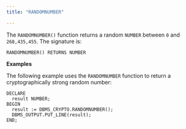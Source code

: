 ```yaml
---
title: "RANDOMNUMBER"

---
```


The `RANDOMNUMBER()` function returns a random `NUMBER` between `0` and `268,435,455`. The signature is:

```text
RANDOMNUMBER() RETURNS NUMBER
```

**Examples**

The following example uses the `RANDOMNUMBER` function to return a cryptographically strong random number:

```text
DECLARE
  result NUMBER;
BEGIN
  result := DBMS_CRYPTO.RANDOMNUMBER();
  DBMS_OUTPUT.PUT_LINE(result);
END;
```
